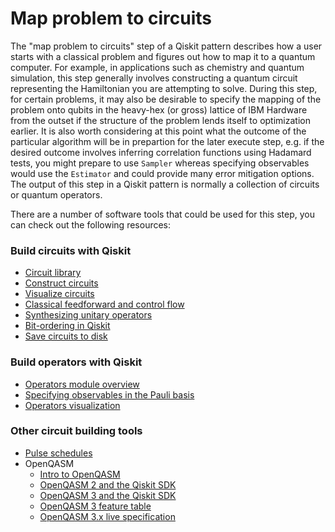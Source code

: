 # Map problem to circuits

The "map problem to circuits" step of a Qiskit pattern describes how a user starts with a classical problem and figures out how to map it to a quantum computer. For example, in applications such as chemistry and quantum simulation, this step generally involves constructing a quantum circuit representing the Hamiltonian you are attempting to solve. During this step, for certain problems, it may also be desirable to specify the mapping of the problem onto qubits in the heavy-hex (or gross) lattice of IBM Hardware from the outset if the structure of the problem lends itself to optimization earlier. It is also worth considering at this point what the outcome of the particular algorithm will be in prepartion for the later execute step, e.g. if the desired outcome involves inferring correlation functions using Hadamard tests, you might prepare to use `Sampler` whereas specifying observables would use the `Estimator` and could provide many error mitigation options. The output of this step in a Qiskit pattern is normally a collection of circuits or quantum operators.

There are a number of software tools that could be used for this step, you can check out the following resources:


### Build circuits with Qiskit
* [Circuit library](./circuit-library)
* [Construct circuits](./circuit-construction)
* [Visualize circuits](./circuit-visualization)
* [Classical feedforward and control flow](./classical-feedforward-and-control-flow)
* [Synthesizing unitary operators](./unitary-synthesis)
* [Bit-ordering in Qiskit](./bit-ordering)
* [Save circuits to disk](./save-circuits)

### Build operators with Qiskit
* [Operators module overview](./operators-overview)
* [Specifying observables in the Pauli basis](./specify-observables-pauli)
* [Operators visualization](./operators-visualization)

### Other circuit building tools
* [Pulse schedules](./pulse)
* OpenQASM
  * [Intro to OpenQASM](./introduction-to-qasm)
  * [OpenQASM 2 and the Qiskit SDK](./interoperate-qiskit-qasm2)
  * [OpenQASM 3 and the Qiskit SDK](./interoperate-qiskit-qasm3)
  * [OpenQASM 3 feature table](./qasm-feature-table)
  * [OpenQASM 3.x live specification](https://openqasm.com/)
